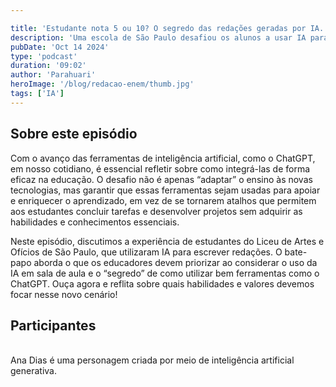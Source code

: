 ```yaml
---

title: 'Estudante nota 5 ou 10? O segredo das redações geradas por IA.'
description: 'Uma escola de São Paulo desafiou os alunos a usar IA para criar redações do Enem. O que aconteceu revela lições valiosas para todos nós.'
pubDate: 'Oct 14 2024'
type: 'podcast'
duration: '09:02'
author: 'Parahuari'
heroImage: '/blog/redacao-enem/thumb.jpg'
tags: ['IA']
---
```



<div class="d-flex align-items-center border p-sm-3 rounded mb-4">
  <div class="w-100">
    <div class="player-wrapper bg-light rounded">
      <audio class="player-audio" crossorigin>
        <source src="/blog/redacao-enem/podcast.mp3" type="audio/mp3" />
      </audio>
    </div>
  </div>
</div>

## Sobre este episódio
Com o avanço das ferramentas de inteligência artificial, como o ChatGPT, em nosso cotidiano, é essencial refletir sobre como integrá-las de forma eficaz na educação. O desafio não é apenas “adaptar” o ensino às novas tecnologias, mas garantir que essas ferramentas sejam usadas para apoiar e enriquecer o aprendizado, em vez de se tornarem atalhos que permitem aos estudantes concluir tarefas e desenvolver projetos sem adquirir as habilidades e conhecimentos essenciais.

Neste episódio, discutimos a experiência de estudantes do Liceu de Artes e Ofícios de São Paulo, que utilizaram IA para escrever redações. O bate-papo aborda o que os educadores devem priorizar ao considerar o uso da IA em sala de aula e o “segredo” de como utilizar bem ferramentas como o ChatGPT. Ouça agora e reflita sobre quais habilidades e valores devemos focar nesse novo cenário!

## Participantes
<AnaDias />
<Parau />

<br />
<div class="badge text-bg-warning mb-2"><i class="fas fa-asterisk me-2 small fw-bold"></i>Ana Dias é uma personagem criada por meio de inteligência artificial generativa.</div>
